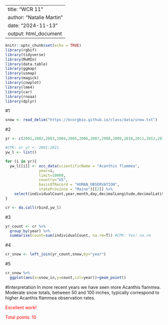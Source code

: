 <!-- for comments -->
  <style>
  div.comment pre { background-color:#ffbbbb; }
  div.comment pre.r { background-color:#ffbbbb; }
  div.comment {color: red;}
  </style>
---
title: "WCR 11"
author: "Natalie Martin"
date: "2024-11-13"
output: html_document
---
```r
knitr::opts_chunk$set(echo = TRUE)
library(rgbif)
library(tidyverse)
library(MuMIn)
library(data.table)
library(ggmap)
library(usmap)
library(magick)
library(cowplot)
library(lme4)
library(car)
library(rnoaa)
library(dplyr)
```

#1 
```r
snow <- read_delim("https://bcorgbio.github.io/class/data/snow.txt")
```

#2
```r
yr <- c(2001,2002,2003,2004,2005,2006,2007,2008,2009,2010,2011,2012,2013,2014,2015,2016,2017,2018,2019,2020,2021)

#CPK: or yr <- 2001:2021
yw_l <- list()

for (i in yr){
  yw_l[[i]] <- occ_data(scientificName = "Acanthis flammea",
               year=i,
               limit=10000,
               country="US",
               basisOfRecord = "HUMAN_OBSERVATION",
               stateProvince = "Maine")[[2]] %>% 
    select(individualCount,year,month,day,decimalLongitude,decimalLatitude)
}

cr <- do.call(rbind,yw_l)
```

#3
```r
yr_count <- cr %>% 
  group_by(year) %>% 
  summarise(count=sum(individualCount, na.rm=T)) #CPK: Yes! na.rm
```

#4
```r
cr_snow <- left_join(yr_count,snow,by="year")
```
#5
```r
cr_snow %>% 
  ggplot(aes(x=snow_in,y=count,col=year))+geom_point()
```
#Interpretation
In more recent years we have seen more Acanthis flammea. Moderate snow totals, between 50 and 100 inches, typically correspond to higher Acanthis flammea observation rates. 



<div class="comment">
Excellent work! 

Total points: 10
</div>
